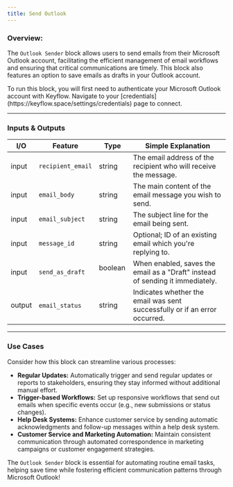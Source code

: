 ```yaml
---
title: Send Outlook
---
```


### **Overview:**

The `Outlook Sender` block allows users to send emails from their Microsoft Outlook account, facilitating the efficient management of email workflows and ensuring that critical communications are timely. This block also features an option to save emails as drafts in your Outlook account.

<Note>
  To run this block, you will first need to authenticate your Microsoft Outlook
  account with Keyflow. Navigate to your
  [credentials](https://keyflow.space/settings/credentials) page to connect.
</Note>

---

### Inputs & Outputs

| I/O    | Feature           | Type      | Simple Explanation                                                            |
| ------ | ----------------- | --------- | ----------------------------------------------------------------------------- |
| input  | `recipient_email` | string    | The email address of the recipient who will receive the message.              |
| input  | `email_body`      | string    | The main content of the email message you wish to send.                       |
| input  | `email_subject`   | string    | The subject line for the email being sent.                                    |
| input  | `message_id`      | string    | Optional; ID of an existing email which you're replying to.                   |
| input  | `send_as_draft`   | boolean   | When enabled, saves the email as a "Draft" instead of sending it immediately. |
| output | `email_status`    | string    | Indicates whether the email was sent successfully or if an error occurred.    |

---

### Use Cases

Consider how this block can streamline various processes:

- **Regular Updates:** Automatically trigger and send regular updates or reports to stakeholders, ensuring they stay informed without additional manual effort.
- **Trigger-based Workflows:** Set up responsive workflows that send out emails when specific events occur (e.g., new submissions or status changes).
- **Help Desk Systems:** Enhance customer service by sending automatic acknowledgments and follow-up messages within a help desk system.
- **Customer Service and Marketing Automation:** Maintain consistent communication through automated correspondence in marketing campaigns or customer engagement strategies.

The `Outlook Sender` block is essential for automating routine email tasks, helping save time while fostering efficient communication patterns through Microsoft Outlook!
